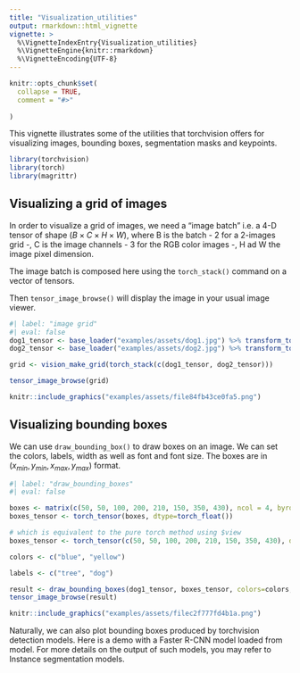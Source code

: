 ```yaml
---
title: "Visualization_utilities"
output: rmarkdown::html_vignette
vignette: >
  %\VignetteIndexEntry{Visualization_utilities}
  %\VignetteEngine{knitr::rmarkdown}
  %\VignetteEncoding{UTF-8}
---
```


```r
knitr::opts_chunk$set(
  collapse = TRUE,
  comment = "#>"
  
)
```

This vignette illustrates some of the utilities that torchvision offers for visualizing 
images, bounding boxes, segmentation masks and keypoints.

```r
library(torchvision)
library(torch)
library(magrittr)
```

## Visualizing a grid of images

In order to visualize a grid of images, we need a "image batch" i.e. a 4-D tensor of shape
$(B \times C \times H \times W)$, where B is the batch - 2 for a 2-images grid -, 
C is the image channels - 3 for the RGB color images -, H ad W the image pixel dimension.

The image batch is composed here using the `torch_stack()` command on a vector of tensors.

Then `tensor_image_browse()` will display the image in your usual image viewer.

```r
#| label: "image grid"
#| eval: false
dog1_tensor <- base_loader("examples/assets/dog1.jpg") %>% transform_to_tensor()
dog2_tensor <- base_loader("examples/assets/dog2.jpg") %>% transform_to_tensor()

grid <- vision_make_grid(torch_stack(c(dog1_tensor, dog2_tensor)))

tensor_image_browse(grid)
```
```r
knitr::include_graphics("examples/assets/file84fb43ce0fa5.png")
```

## Visualizing bounding boxes

We can use `draw_bounding_box()` to draw boxes on an image. We can set the colors, labels, width
as well as font and font size. The boxes are in $(x_{min}, y_{min}, x_{max}, y_{max})$ format.




```r
#| label: "draw_bounding_boxes"
#| eval: false

boxes <- matrix(c(50, 50, 100, 200, 210, 150, 350, 430), ncol = 4, byrow = TRUE)
boxes_tensor <- torch_tensor(boxes, dtype=torch_float())

# which is equivalent to the pure torch method using $view
boxes_tensor <- torch_tensor(c(50, 50, 100, 200, 210, 150, 350, 430), dtype=torch_float())$view(c(-1,4))

colors <- c("blue", "yellow")

labels <- c("tree", "dog")

result <- draw_bounding_boxes(dog1_tensor, boxes_tensor, colors=colors, labels = labels, width=5, font_size = 18)
tensor_image_browse(result)
```
```r
knitr::include_graphics("examples/assets/filec2f777fd4b1a.png")
```
Naturally, we can also plot bounding boxes produced by torchvision detection models. Here is a demo with a Faster R-CNN model loaded from \code{fasterrcnn_resnet50_fpn()} model. For more details on the output of such models, you may refer to Instance segmentation models.
